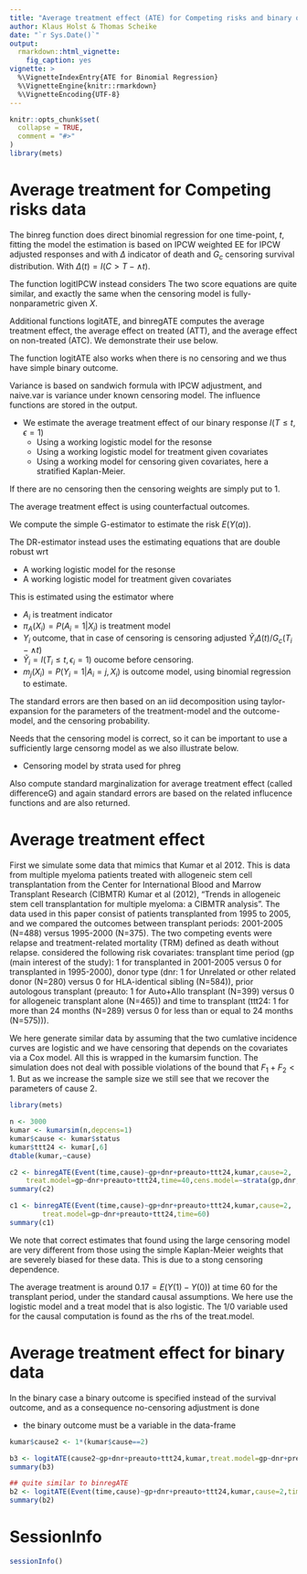```yaml
---
title: "Average treatment effect (ATE) for Competing risks and binary outcomes"
author: Klaus Holst & Thomas Scheike
date: "`r Sys.Date()`"
output:
  rmarkdown::html_vignette:
    fig_caption: yes
vignette: >
  %\VignetteIndexEntry{ATE for Binomial Regression}
  %\VignetteEngine{knitr::rmarkdown}
  %\VignetteEncoding{UTF-8}
---
```


```r
knitr::opts_chunk$set(
  collapse = TRUE,
  comment = "#>"
)
library(mets)
```


Average treatment for Competing risks data 
==========================================

The binreg function does direct binomial regression for one time-point, $t$, 
fitting the model 
\begin{align*}
P(T \leq t, \epsilon=1 | X )  & = \mbox{expit}( X^T beta) 
\end{align*}
the estimation is based on IPCW weighted EE
\begin{align*}
 U(\beta) = &  X \left( \Delta(t) I(T \leq t, \epsilon=1 )/G_c(T- \wedge t) - \mbox{expit}( X^T beta) \right) = 0 
\end{align*}
for IPCW adjusted responses and with $\Delta$ indicator of death and $G_c$ censoring survival
distribution. With $\Delta(t) = I( C > T- \wedge t)$. 

The function logitIPCW instead considers 
\begin{align*}
 U(\beta) = &  X  \frac{\Delta(t)}{G_c(T- \wedge t)} \left( I(T \leq t, \epsilon=1 ) - \mbox{expit}( X^T beta) \right) = 0.
\end{align*}
The two score equations are quite similar, and exactly the same when the censoring model is fully-nonparametric given $X$.

Additional functions logitATE, and binregATE computes the average treatment effect, the average effect on treated (ATT), and 
the average effect on non-treated (ATC). We demonstrate their use below. 

The function logitATE also works when there is no censoring and we thus have simple binary outcome. 

Variance is based on  sandwich formula with IPCW adjustment, and naive.var is variance 
under known censoring model. The influence functions are stored in the output. 

 - We estimate the average treatment effect of our binary response $I(T \leq t, \epsilon=1)$
   - Using a working logistic model for the resonse
   - Using a working logistic model for treatment given covariates
   - Using a working model for censoring given covariates, here  a stratified Kaplan-Meier.

If there are no censoring then the censoring weights are simply put to 1.

The average treatment effect is 
\begin{align*}
 E(Y(1) - Y(0)) 
\end{align*}
using counterfactual outcomes. 

We compute the simple G-estimator 
\begin{align*}
\sum  m_a(X_i) 
\end{align*}
to estimate the risk $E(Y(a))$. 

The DR-estimator instead uses the estimating equations that are double robust wrt 

   - A working logistic model for the resonse
   - A working logistic model for treatment given covariates

This is estimated using the estimator 
\begin{align*}
\sum \left[ \frac{A_i Y_i}{\pi_A(X_i)}-\frac{A_i - \pi_A(X_i)}{\pi_A(X_i)} m_1(X_i) \right]
   - \left[ \frac{(1-A_i) Y_i}{1-\pi_A(X_i)}+\frac{A_i - \pi_A(X_i)}{1-\pi_A(X_i)} m_0(X_i) \right]
\end{align*}
where

 - $A_i$ is treatment indicator
 - $\pi_A(X_i) = P(A_i=1|X_i)$ is treatment model 
 - $Y_i$ outcome, that in case of censoring is censoring adjusted $\tilde Y_i \Delta(t) /G_c(T_i- \wedge t)$
 - $\tilde Y_i = I(T_i \leq t, \epsilon_i=1)$ oucome before censoring.
 - $m_j(X_i)=P(Y_i=1| A_i=j,X_i)$ is outcome model, using binomial regression to estimate.

 The standard errors are then based on an iid decomposition using taylor-expansion for the
 parameters of the treatment-model and the outcome-model, and the censoring probability. 

 Needs that the censoring model is correct, so it can be important to use a sufficiently 
large censorng model as we also illustrate below. 

   - Censoring model by strata used for phreg 


Also compute standard marginalization for average treatment effect  (called differenceG) 
\begin{align*}
\sum \left[  m_1(X_i) - m_0(X_i) \right]
\end{align*}
and again standard errors are based on the related influcence functions and are also returned. 


Average treatment effect 
=========================

First we simulate some data that mimics that Kumar et al 2012. 
This is data from multiple myeloma patients treated with allogeneic stem cell
transplantation from the Center for International Blood and Marrow Transplant Research
(CIBMTR) Kumar et al (2012), "Trends in allogeneic stem cell transplantation for multiple myeloma: a CIBMTR
analysis".  The data used in this paper consist of patients transplanted from 1995 to
2005, and we compared the outcomes between transplant periods: 2001-2005 (N=488)
versus 1995-2000 (N=375). The two competing events were
relapse and treatment-related mortality (TRM) defined as death without relapse.
\cite{kumar-2012} considered the following risk covariates: 
transplant time period (gp (main interest of the study): 1 for transplanted in
2001-2005 versus 0 for transplanted in 1995-2000), donor type (dnr: 1 for Unrelated or
other related donor (N=280) versus 0 for HLA-identical sibling (N=584)), prior
autologous transplant (preauto: 1 for Auto+Allo transplant (N=399) versus 0 for
allogeneic transplant alone (N=465)) and time to transplant (ttt24: 1 for more than 24 months (N=289) versus 0 for less than or
equal to 24 months (N=575))). 


We here generate similar data by assuming that the two cumlative incidence curves are logistic and we
have censoring that depends on the covariates via a Cox model. All this is wrapped in the kumarsim function. 
The simulation does not deal with possible violations of the bound that $F_1+F_2 < 1$. But as we increase the 
sample size we still see that we recover the parameters of cause 2. 


```r
library(mets) 

n <- 3000
kumar <- kumarsim(n,depcens=1)
kumar$cause <- kumar$status
kumar$ttt24 <- kumar[,6]
dtable(kumar,~cause)

c2 <- binregATE(Event(time,cause)~gp+dnr+preauto+ttt24,kumar,cause=2,
	treat.model=gp~dnr+preauto+ttt24,time=40,cens.model=~strata(gp,dnr,preauto,ttt24))
summary(c2)

c1 <- binregATE(Event(time,cause)~gp+dnr+preauto+ttt24,kumar,cause=2,
		treat.model=gp~dnr+preauto+ttt24,time=60)
summary(c1)
```

We note that correct estimates that found using the large censoring model are very different from those
using the simple Kaplan-Meier weights that are severely biased for these data.  This is due to a stong 
censoring dependence. 

The average treatment is around $0.17 = E(Y(1) - Y(0))$ at time 60 for the 
transplant period, under the standard causal assumptions. We here use the logistic model and a treat model
that is also logistic. The 1/0 variable used for the causal computation is found as the rhs of the treat.model. 


Average treatment effect for binary data
========================================

In the binary case a binary outcome is specified instead of the survival outcome, and as a
consequence no-censoring adjustment is done 

 - the binary outcome must be a variable in the data-frame 


```r

kumar$cause2 <- 1*(kumar$cause==2)

b3 <- logitATE(cause2~gp+dnr+preauto+ttt24,kumar,treat.model=gp~dnr+preauto+ttt24)
summary(b3)

## quite similar to binregATE
b2 <- logitATE(Event(time,cause)~gp+dnr+preauto+ttt24,kumar,cause=2,time=60,treat.model=gp~dnr+preauto+ttt24)
summary(b2)

```




SessionInfo
============


```r
sessionInfo()
```


